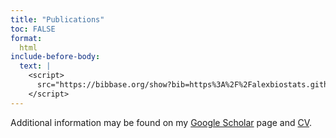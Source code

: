 ```yaml
---
title: "Publications"
toc: FALSE
format:
  html
include-before-body:
  text: |
    <script>
      src="https://bibbase.org/show?bib=https%3A%2F%2Falexbiostats.github.io%2Falex_publications.bib&commas=true&jsonp=1";
    </script>
---
```


Additional information may be found on my [Google Scholar](https://scholar.google.com/citations?user=ICpH74EAAAAJ&hl=en) page and [CV](/files/Alex_CV.pdf).

<script src="https://bibbase.org/show?bib=https%3A%2F%2Falexbiostats.github.io%2Falex_publications.bib&commas=true&jsonp=1"></script> 

